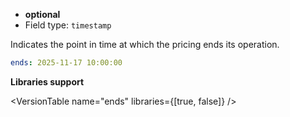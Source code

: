 
- **optional**
- Field type: `timestamp`

Indicates the point in time at which the pricing ends its operation.

```yaml
ends: 2025-11-17 10:00:00
```

**Libraries support**

<VersionTable name="ends" libraries={[true, false]} />
